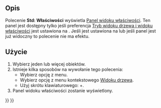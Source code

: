 <languages/>

{{Docnav/pl
|[[Std_Edit/pl|Edycja]]
|[[Std_UserEditMode/pl|Tryb edycji użytkownika]]
|[[Std_Edit_Menu/pl|Menu Edycja]]
|IconL=Std_Edit.svg
|IconR=Std_UserEditMode.svg
|IconC=Freecad.svg
}}

{{GuiCommand/pl
|Name=Std Properties
|Name/pl=Std: Właściwości
|MenuLocation=Edycja → Właściwości
|Workbenches=Wszystkie
|Shortcut={{KEY|Alt}}+{{KEY|Enter}}
|Version=1.0
|SeeAlso=
}}

<span id="Description"></span>
==Opis==

Polecenie '''Std: Właściwości''' wyświetla [[Property_editor/pl|Panel widoku właściwości]]. Ten panel jest dostępny tylko jeśli preferencja [[Preferences_Editor/pl#Ogólne_2|Tryb widoku drzewa i widoku właściwości]] jest ustawiona na {{Value|Niezależny}}. Jeśli jest ustawiona na {{Value|Połączony}} lub jeśli panel jest już widoczny to polecenie nie ma efektu.

<span id="Usage"></span>
==Użycie==

# Wybierz jeden lub więcej obiektów.
# Istnieje kilka sposobów na wywołanie tego polecenia:
#* Wybierz opcję {{MenuCommand|Edycja → [[Image:Std_Properties.svg|16px]] Właściwości}} z menu.
#* Wybierz opcję {{MenuCommand|[[Image:Std_Properties.svg|16px]] Właściwości}} z menu kontekstowego [[Tree_view/pl|Widoku drzewa]].
#* Użyj skrótu klawiaturowego: {{KEY|Alt}}+{{KEY|Enter}}.
# Panel widoku właściwości zostanie wyświetlony.


{{Docnav/pl
|[[Std_Edit/pl|Edycja]]
|[[Std_UserEditMode/pl|Tryb edycji użytkownika]]
|[[Std_Edit_Menu/pl|Menu Edycja]]
|IconL=Std_Edit.svg
|IconR=Std_UserEditMode.svg
|IconC=Freecad.svg
}}

{{Std_Base_navi{{#translation:}}}}
{{Userdocnavi{{#translation:}}}}